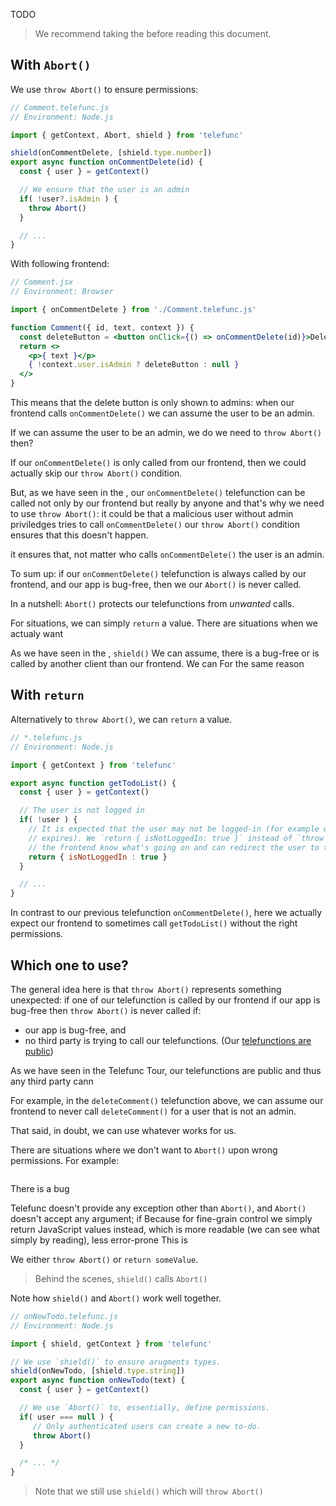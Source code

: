 
TODO

> We recommend taking the <Link text="Telefunc Tour" href="/tour" /> before reading this document.

## With `Abort()`

We use `throw Abort()` to ensure permissions:

~~~js
// Comment.telefunc.js
// Environment: Node.js

import { getContext, Abort, shield } from 'telefunc'

shield(onCommentDelete, [shield.type.number])
export async function onCommentDelete(id) {
  const { user } = getContext()

  // We ensure that the user is an admin
  if( !user?.isAdmin ) {
    throw Abort()
  }

  // ...
}
~~~

With following frontend:

```jsx
// Comment.jsx
// Environment: Browser

import { onCommentDelete } from './Comment.telefunc.js'

function Comment({ id, text, context }) {
  const deleteButton = <button onClick={() => onCommentDelete(id)}>Delete</button>
  return <>
    <p>{ text }</p>
    { !context.user.isAdmin ? deleteButton : null }
  </>
}
```

This means that the delete button is only shown to admins:
when our frontend calls `onCommentDelete()` we can assume the user to be an admin.

If we can assume the user to be an admin, we do we need to `throw Abort()` then?

If our `onCommentDelete()` is only called from our frontend, then we could actually skip our `throw Abort()` condition.

But,
as we have seen in the <Link text="Telefunc Tour" href="/tour" />,
our `onCommentDelete()` telefunction can be called not only by our frontend but really by anyone
and that's why we need to use `throw Abort()`:
it could be that a malicious user without admin priviledges tries to call `onCommentDelete()` our `throw Abort()` condition ensures that this doesn't happen.

it ensures that, not matter who calls `onCommentDelete()` the user is an admin.

To sum up: if our `onCommentDelete()` telefunction is always called by our frontend, and our app is bug-free,
then we our `Abort()` is never called.

In a nutshell: `Abort()` protects our telefunctions from *unwanted* calls.

For situations, we can simply `return` a value.
There are situations when we actualy want

As we have seen in the <Link text="Telefunc Tour" href="/tour" />,
`shield()`
We can assume, there is a bug-free or is called by another client than our frontend.
We can 
For the same reason 

## With `return`

Alternatively to `throw Abort()`, we can `return` a value.

```js
// *.telefunc.js
// Environment: Node.js

import { getContext } from 'telefunc'

export async function getTodoList() {
  const { user } = getContext()

  // The user is not logged in
  if( !user ) {
    // It is expected that the user may not be logged-in (for example when the user's session
    // expires). We `return { isNotLoggedIn: true }` instead of `throw Abort()` so that
    // the frontend know what's going on and can redirect the user to the login page.
    return { isNotLoggedIn : true }
  }

  // ...
}
```

In contrast to our previous telefunction `onCommentDelete()`,
here we actually expect our frontend to sometimes call `getTodoList()` without the right permissions.



## Which one to use?

The general idea here is that `throw Abort()` represents something unexpected:
if one of our telefunction is called by our frontend
if our app is bug-free then
`throw Abort()` is never called if:
 - our app is bug-free, and
 - no third party is trying to call our telefunctions. (Our [telefunctions are public]())

As we have seen in the Telefunc Tour, our telefunctions are public and thus any third party cann

For example, in the `deleteComment()` telefunction above,
we can assume our frontend to never call `deleteComment()` for a user that is not an admin.

That said, in doubt,
we can use whatever works for us.

There are situations where we don't want to `Abort()` upon wrong permissions. For example:

~~~js
~~~

There is a bug

Telefunc doesn't provide any exception other than `Abort()`, and `Abort()` doesn't accept any argument;
if 
Because for fine-grain control we simply return JavaScript values instead,
which is more readable (we can see what simply by reading),
less error-prone 
This is 

We either `throw Abort()` or `return someValue`.




> Behind the scenes, `shield()` calls `Abort()`







Note how `shield()` and `Abort()` work well together.

```js
// onNewTodo.telefunc.js
// Environment: Node.js

import { shield, getContext } from 'telefunc'

// We use `shield()` to ensure arugments types.
shield(onNewTodo, [shield.type.string])
export async function onNewTodo(text) {
  const { user } = getContext()

  // We use `Abort()` to, essentially, define permissions.
  if( user === null ) {
     // Only authenticated users can create a new to-do.
     throw Abort()
  }

  /* ... */
}
```



> Note that we still use `shield()` which will `throw Abort()`

